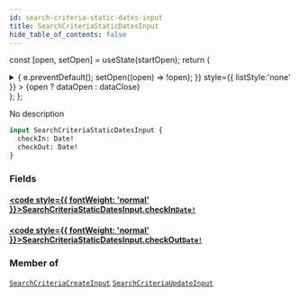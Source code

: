 ```yaml
---
id: search-criteria-static-dates-input
title: SearchCriteriaStaticDatesInput
hide_table_of_contents: false
---
```






const [open, setOpen] = useState(startOpen);
return (
<details {...(open ? { open: true } : {})} className="details" style={{ border:'none', boxShadow:'none', background:'var(--ifm-background-color)' }}>
<summary
onClick={(e) => {
e.preventDefault();
setOpen((open) => !open);
}}
style={{ listStyle:'none' }} >
{open ? dataOpen : dataClose}
</summary>
{open && children}
</details>
);
};

No description

```graphql
input SearchCriteriaStaticDatesInput {
  checkIn: Date!
  checkOut: Date!
}
```

### Fields

#### [<code style={{ fontWeight: 'normal' }}>SearchCriteriaStaticDatesInput.<b>checkIn</b></code>](#)<Bullet />[`Date!`](/api/scalars/date) <Badge class="badge badge--secondary" text="non-null"/> <Badge class="badge badge--secondary" text="scalar"/>

>

#### [<code style={{ fontWeight: 'normal' }}>SearchCriteriaStaticDatesInput.<b>checkOut</b></code>](#)<Bullet />[`Date!`](/api/scalars/date) <Badge class="badge badge--secondary" text="non-null"/> <Badge class="badge badge--secondary" text="scalar"/>

>

### Member of

[`SearchCriteriaCreateInput`](/api/inputs/search-criteria-create-input) <Badge class="badge badge--secondary" text="input"/><Bullet />[`SearchCriteriaUpdateInput`](/api/inputs/search-criteria-update-input) <Badge class="badge badge--secondary" text="input"/>
